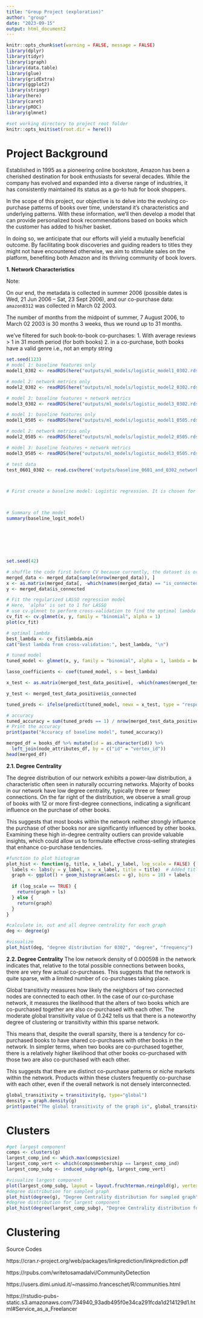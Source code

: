 ```yaml
---
title: "Group Project (exploration)"
author: "group"
date: "2023-09-15"
output: html_document2
---
```


```r
knitr::opts_chunk$set(warning = FALSE, message = FALSE)
library(dplyr)
library(tidyr)
library(igraph)
library(data.table)
library(glue)
library(gridExtra)
library(ggplot2)
library(stringr)
library(here)
library(caret)
library(pROC)
library(glmnet)
```

```r
#set working directory to project root folder
knitr::opts_knit$set(root.dir = here())
```

# Project Background

Established in 1995 as a pioneering online bookstore, Amazon has been a cherished destination for book enthusiasts for several decades. While the company has evolved and expanded into a diverse range of industries, it has consistently maintained its status as a go-to hub for book shoppers.

In the scope of this project, our objective is to delve into the evolving co-purchase patterns of books over time, understand it's characteristics and underlying patterns. With these information, we'll then develop a model that can provide personalized book recommendations based on books which the customer has added to his/her basket.

In doing so, we anticipate that our efforts will yield a mutually beneficial outcome. By facilitating book discoveries and guiding readers to titles they might not have encountered otherwise, we aim to stimulate sales on the platform, benefiting both Amazon and its thriving community of book lovers.

**1. Network Characteristics**

Note:

On our end, the metadata is collected in summer 2006 (possible dates is Wed, 21 Jun 2006 – Sat, 23 Sept 2006), and our co-purchase data: `amazon0312` was collected in March 02 2003.

The number of months from the midpoint of summer, 7 August 2006, to March 02 2003 is 30 months 3 weeks, thus we round up to 31 months.

we've filtered for such book-to-book co-purchases:
1. With average reviews > 1 in 31 month period (for both books)
2. in a co-purchase, both books have a valid genre i.e., not an empty string

```r
set.seed(123)
# model 1: baseline features only
model1_0302 <- readRDS(here("outputs/ml_models/logistic_model1_0302.rds"))

# model 2: network metrics only
model2_0302 <- readRDS(here("outputs/ml_models/logistic_model2_0302.rds"))

# model 3: baseline features + network metrics
model3_0302 <- readRDS(here("outputs/ml_models/logistic_model3_0302.rds"))

# model 1: baseline features only
model1_0505 <- readRDS(here("outputs/ml_models/logistic_model1_0505.rds"))

# model 2: network metrics only
model2_0505 <- readRDS(here("outputs/ml_models/logistic_model2_0505.rds"))

# model 3: baseline features + network metrics
model3_0505 <- readRDS(here("outputs/ml_models/logistic_model3_0505.rds"))

# test data
test_0601_0302 <- read.csv(here('outputs/baseline_0601_and_0302_network_metrics.csv'))
```

```r

```


```r

```



```r
# First create a baseline model: Logistic regression. It is chosen for its simplicity and easy interpretability. Come up with a baseline model first without any feature selection or hyperparameter tuning first and see performance.



# Summary of the model
summary(baseline_logit_model)
```



```r


```


```r

```

```r

```

```r

```


```r

```


```r

```

```r

set.seed(42)

# shuffle the code first before CV because currently, the dataset is order in the way where it is all negative class then positive class
merged_data <- merged_data[sample(nrow(merged_data)), ]
x <- as.matrix(merged_data[, -which(names(merged_data) == "is_connected")])
y <- merged_data$is_connected

# Fit the regularized LASSO regression model
# Here, 'alpha' is set to 1 for LASSO
# use cv.glmnet to perform cross-validation to find the optimal lambda value. Default nfolds = 10.
cv_fit <- cv.glmnet(x, y, family = "binomial", alpha = 1)
plot(cv_fit)

# optimal lambda
best_lambda <- cv_fit$lambda.min
cat("Best lambda from cross-validation:", best_lambda, "\n")

# tuned model
tuned_model <- glmnet(x, y, family = "binomial", alpha = 1, lambda = best_lambda)

lasso_coefficients <- coef(tuned_model, s = best_lambda)
```

```r
x_test <- as.matrix(merged_test_data_positive[, -which(names(merged_test_data_positive) == "is_connected")])

y_test <- merged_test_data_positive$is_connected

tuned_preds <- ifelse(predict(tuned_model, newx = x_test, type = "respons", s = best_lambda) > 0.5, 1, 0)

# accuracy
tuned_accuracy = sum(tuned_preds == 1) / nrow(merged_test_data_positive)
# Print the accuracy
print(paste("Accuracy of baseline model", tuned_accuracy))
```

```r
merged_df = books_df %>% mutate(id = as.character(id)) %>% 
  left_join(node_attributes_df, by = c("id" = "vertex_id"))
head(merged_df)
```

**2.1. Degree Centrality**

The degree distribution of our network exhibits a power-law distribution, a characteristic often seen in naturally occurring networks. Majority of books in our network have low degree centrality, typically three or fewer connections. On the far right of the distribution, we observe a small group of books with 12 or more first-degree connections, indicating a significant influence on the purchase of other books.

This suggests that most books within the network neither strongly influence the purchase of other books nor are significantly influenced by other books. Examining these high in-degree centrality outliers can provide valuable insights, which could allow us to formulate effective cross-selling strategies that enhance co-purchase tendencies.

```r
#function to plot histogram
plot_hist <- function(g, title, x_label, y_label, log_scale = FALSE) {
  labels <- labs(y = y_label, x = x_label, title = title)  # Added title parameter
  graph <- ggplot() + geom_histogram(aes(x = g), bins = 10) + labels
  
  if (log_scale == TRUE) {
    return(graph + ls)
  } else {
    return(graph)
  }
}

#calculate in, out and all degree centrality for each graph
deg <- degree(g)

#visualize
plot_hist(deg, "degree distribution for 0302", "degree", "frequency")
```

**2.2. Degree Centrality**
The low network density of 0.000598 in the network indicates that, relative to the total possible connections between books, there are very few actual co-purchases. This suggests that the network is quite sparse, with a limited number of co-purchases taking place.

Global transitivity measures how likely the neighbors of two connected nodes are connected to each other. In the case of our co-purchase network, it measures the likelihood that the alters of two books which are co-purchased together are also co-purchased with each other. The moderate global transitivity value of 0.242 tells us that there is a noteworthy degree of clustering or transitivity within this sparse network. 

This means that, despite the overall sparsity, there is a tendency for co-purchased books to have shared co-purchases with other books in the network. In simpler terms, when two books are co-purchased together, there is a relatively higher likelihood that other books co-purchased with those two are also co-purchased with each other. 

This suggests that there are distinct co-purchase patterns or niche markets within the network. Products within these clusters frequently co-purchase with each other, even if the overall network is not densely interconnected.

```r
global_transitivity = transitivity(g, type="global")
density = graph.density(g)
print(paste("The global transitivity of the graph is", global_transitivity, "and the graph density is", density))
```

# Clusters

```r
#get largest component
comps <- clusters(g)
largest_comp_ind <- which.max(comps$csize)
largest_comp_vert <- which(comps$membership == largest_comp_ind)
largest_comp_subg <- induced_subgraph(g, largest_comp_vert)

#visualize largest component
plot(largest_comp_subg, layout = layout.fruchterman.reingold(g), vertex.size = degree(largest_comp_subg))
#degree distribution for sampled graph
plot_hist(degree(g), "Degree Centrality distribution for sampled graph", "degree centrality", "frequency", log_scale = FALSE)
#degree distribution for largest component
plot_hist(degree(largest_comp_subg), "Degree Centrality distribution for largest component", "degree centrality", "frequency", log_scale = FALSE)
```


# Clustering

Source Codes

https://cran.r-project.org/web/packages/linkprediction/linkprediction.pdf

https://rpubs.com/writetosamadalvi/CommunityDetection

https://users.dimi.uniud.it/~massimo.franceschet/R/communities.html

https://rstudio-pubs-static.s3.amazonaws.com/734940_93adb495f0e34ca291fcda1d214129d1.html#Service_as_a_Freelancer









